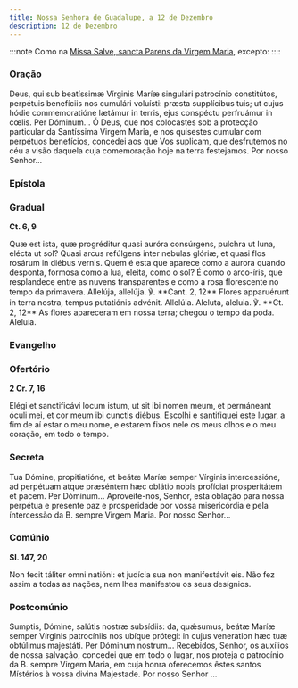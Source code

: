 ```yaml
---
title: Nossa Senhora de Guadalupe, a 12 de Dezembro
description: 12 de Dezembro
---
```


:::note
Como na [Missa Salve, sancta Parens da Virgem Maria](/missal/comum/29missamaria3), excepto:
::::

### Oração

<div class="side-by-side not-content">
  <span>
    Deus, qui sub beatíssimæ Vírginis Maríæ singulári patrocínio constitútos, perpétuis benefíciis
    nos cumulári voluísti: præsta supplícibus tuis; ut cujus hódie commemoratióne lætámur in terris,
    ejus conspéctu perfruámur in cœlis. Per Dóminum...
  </span>
  <span>
    Ó Deus, que nos colocastes sob a protecção particular da Santíssima Virgem Maria, e nos
    quisestes cumular com perpétuos benefícios, concedei aos que Vos suplicam, que desfrutemos no
    céu a visão daquela cuja comemoração hoje na terra festejamos. Por nosso Senhor...
  </span>
</div>

### Epístola


<LinkCard href="/missal/santos/07-16-1#epístola" title="B. Virgem Maria do Monte Carmelo" />

### Gradual

**Ct. 6, 9**

<div class="side-by-side not-content">
  <span>
    Quæ est ista, quæ progréditur quasi auróra consúrgens, pulchra ut luna, elécta ut sol? Quasi
    arcus refúlgens inter nebulas glóriæ, et quasi flos rosárum in diébus vernis.
  </span>
  <span>
    Quem é esta que aparece como a aurora quando desponta, formosa como a lua, eleita, como o sol? É
    como o arco-íris, que resplandece entre as nuvens transparentes e como a rosa florescente no
    tempo da primavera.
  </span>
  <span>
    Allelúja, allelúja. ℣. **Cant. 2, 12** Flores apparuérunt in terra nostra, tempus putatiónis
    advénit. Allelúia.
  </span>
  <span>
    Aleluta, aleluia. ℣. **Ct. 2, 12** As flores apareceram em nossa terra; chegou o tempo da poda.
    Aleluía.
  </span>
</div>

### Evangelho

<LinkCard href="/missal/santos/07-02#evangelho" title="Visitação da B. Virgem Maria" />

### Ofertório

**2 Cr. 7, 16**

<div class="side-by-side not-content">
  <span>
    Elégi et sanctificávi locum istum, ut sit ibi nomen meum, et permáneant óculi mei, et cor meum
    ibi cunctis diébus.
  </span>
  <span>
    Escolhi e santifiquei este lugar, a fim de aí estar o meu nome, e estarem fixos nele os meus
    olhos e o meu coração, em todo o tempo.
  </span>
</div>

### Secreta

<div class="side-by-side not-content">
  <span>
    Tua Dómine, propitiatióne, et beátæ Maríæ semper Vírginis intercessióne, ad perpétuam atque
    præséntem hæc oblátio nobis profíciat prosperitátem et pacem. Per Dóminum...
  </span>
  <span>
    Aproveite-nos, Senhor, esta oblação para nossa perpétua e presente paz e prosperidade por vossa
    misericórdia e pela íntercessão da B. sempre Virgem Maria. Por nosso Senhor...
  </span>
</div>

### Comúnio

**Sl. 147, 20**

<div class="side-by-side not-content">
  <span>Non fecit táliter omni natióni: et judícia sua non manifestávit eis.</span>
  <span>Não fez assim a todas as nações, nem lhes manifestou os seus desígnios.</span>
</div>

### Postcomúnio

<div class="side-by-side not-content">
  <span>
    Sumptis, Dómine, salútis nostræ subsídiis: da, quǽsumus, beátæ Maríæ semper Vírginis patrocíniis
    nos ubíque prótegi: in cujus veneration hæc tuæ obtúlimus majestáti. Per Dóminum nostrum...
  </span>
  <span>
    Recebidos, Senhor, os auxílios de nossa salvação, concedei que em todo o lugar, nos proteja o
    patrocínio da B. sempre Virgem Maria, em cuja honra oferecemos êstes santos Místérios à vossa
    divina Majestade. Por nosso Senhor ...
  </span>
</div>
